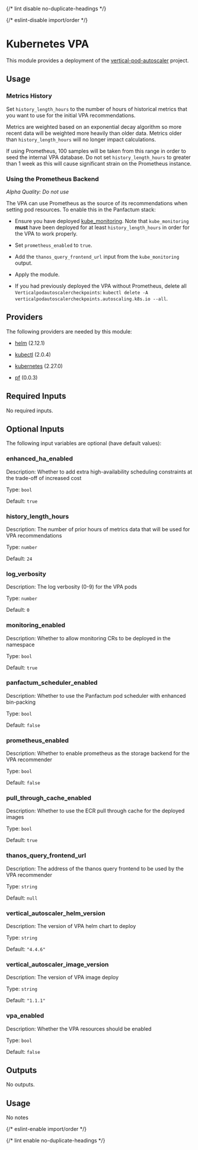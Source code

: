 
{/* lint disable no-duplicate-headings */}

{/* eslint-disable import/order */}

<ModuleHeader name="kube_vpa" sourceHref="https://github.com/Panfactum/stack/tree/__PANFACTUM_VERSION_EDGE__/packages/infrastructure/kube_vpa" status="stable" type="direct" />

# Kubernetes VPA

This module provides a deployment of the [vertical-pod-autoscaler](https://github.com/kubernetes/autoscaler/tree/master/vertical-pod-autoscaler) project.

## Usage

### Metrics History

Set `history_length_hours` to the number of hours of historical metrics that you want to use for the initial VPA
recommendations.

Metrics are weighted based on an exponential decay algorithm so more recent data will be weighted more heavily
than older data. Metrics older than `history_length_hours` will no longer impact calculations.

If using Prometheus, 100 samples will be taken from this range in order to seed the internal VPA database. Do
not set `history_length_hours` to greater than 1 week as this will cause significant strain on the Prometheus instance.

### Using the Prometheus Backend

*Alpha Quality: Do not use*

The VPA can use Prometheus as the source of its recommendations when setting pod resources.
To enable this in the Panfactum stack:

* Ensure you have deployed [kube\_monitoring](/docs/edge/reference/infrastructure-modules/kubernetes/kube_monitoring).
  Note that `kube_monitoring` **must** have been deployed for at least `history_length_hours`
  in order for the VPA to work properly.

* Set `prometheus_enabled` to `true`.

* Add the `thanos_query_frontend_url` input from the `kube_monitoring` output.

* Apply the module.

* If you had previously deployed the VPA without Prometheus, delete all `Verticalpodautoscalercheckpoints`:
  `kubectl delete -A verticalpodautoscalercheckpoints.autoscaling.k8s.io --all`.

## Providers

The following providers are needed by this module:

* [helm](https://registry.terraform.io/providers/hashicorp/helm/2.12.1/docs) (2.12.1)

* [kubectl](https://registry.terraform.io/providers/alekc/kubectl/2.0.4/docs) (2.0.4)

* [kubernetes](https://registry.terraform.io/providers/hashicorp/kubernetes/2.27.0/docs) (2.27.0)

* [pf](https://registry.terraform.io/providers/panfactum/pf/0.0.3/docs) (0.0.3)

## Required Inputs

No required inputs.

## Optional Inputs

The following input variables are optional (have default values):

### enhanced\_ha\_enabled

Description: Whether to add extra high-availability scheduling constraints at the trade-off of increased cost

Type: `bool`

Default: `true`

### history\_length\_hours

Description: The number of prior hours of metrics data that will be used for VPA recommendations

Type: `number`

Default: `24`

### log\_verbosity

Description: The log verbosity (0-9) for the VPA pods

Type: `number`

Default: `0`

### monitoring\_enabled

Description: Whether to allow monitoring CRs to be deployed in the namespace

Type: `bool`

Default: `true`

### panfactum\_scheduler\_enabled

Description: Whether to use the Panfactum pod scheduler with enhanced bin-packing

Type: `bool`

Default: `false`

### prometheus\_enabled

Description: Whether to enable prometheus as the storage backend for the VPA recommender

Type: `bool`

Default: `false`

### pull\_through\_cache\_enabled

Description: Whether to use the ECR pull through cache for the deployed images

Type: `bool`

Default: `true`

### thanos\_query\_frontend\_url

Description: The address of the thanos query frontend to be used by the VPA recommender

Type: `string`

Default: `null`

### vertical\_autoscaler\_helm\_version

Description: The version of VPA helm chart to deploy

Type: `string`

Default: `"4.4.6"`

### vertical\_autoscaler\_image\_version

Description: The version of VPA image deploy

Type: `string`

Default: `"1.1.1"`

### vpa\_enabled

Description: Whether the VPA resources should be enabled

Type: `bool`

Default: `false`

## Outputs

No outputs.

## Usage

No notes

{/* eslint-enable import/order */}

{/* lint enable no-duplicate-headings */}
